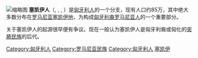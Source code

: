[[File:Flag_of_Szekely_Land.svg|缩略图]]
'''塞凯伊人'''（{{lang-hu|székelyek}}, {{lang-ro|Secui}}, {{lang-de|Szekler}}, {{lang-la|Siculi}}）是[[匈牙利人|匈牙利人]]的一个分支，现有人口约85万，其中绝大多数分布在[[罗马尼亚|罗马尼亚]][[塞凯伊地|塞凯伊地]]，为构成[[罗马尼亚的匈牙利人|匈牙利裔罗马尼亚人]]的一个重要部分。

关于塞凯伊人的起源很早便有争议。现在一般认为塞凯伊人是匈牙利裔或匈化的[[突厥民族|突厥民族]]的后代。

{{Uralic peoples}}
{{族群小作品}}

[[Category:匈牙利人|Category:匈牙利人]]
[[Category:罗马尼亚民族|Category:罗马尼亚民族]]
[[Category:匈牙利人|Category:匈牙利人]]
[[Category:塞凯伊|]]